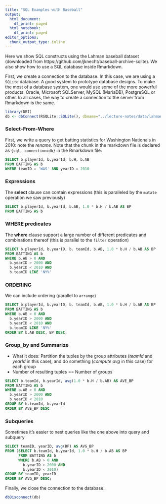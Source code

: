 ```yaml
---
title: "SQL Examples with Baseball"
output:
  html_document:
    df_print: paged
  html_notebook:
    df_print: paged
editor_options:
  chunk_output_type: inline
---
```


Here we show SQL constructs using the Lahman baseball dataset (downloaded from https://github.com/jknecht/baseball-archive-sqlite). We also show how to use a SQL database inside Rmarkdown.

First, we create a connection to the database. In this case, we are using a `SQLite` database. A good system to prototype database designs. To make the most of a database system, one would use some of the more powerful products: Oracle, Microsoft SQLServer, MySQL (MariaDB), PostgreSQL or other. In all cases, the way to create a connection to the server from Rmarkdown is the same.

```r
library(DBI)
db <- dbConnect(RSQLite::SQLite(), dbname="../lecture-notes/data/lahman2016.sqlite")
```

### Select-From-Where

First, we write a query to get batting statistics for Washington Nationals in 2010: note the *rename*. Note that the chunk in the markdown file is declared as <code>{sql, connection=db}</code> in the Rmarkdown file:

```sql
SELECT b.playerId, b.yearId, b.H, b.AB
FROM BATTING AS b
WHERE teamID = 'WAS' AND yearID = 2010
```

### Expressions

The **select** clause can contain expressions (this is paralleled by the `mutate` operation we saw previously)

```sql
SELECT b.playerId, b.yearId, b.AB, 1.0 * b.H / b.AB AS BP
FROM BATTING AS b
```


### WHERE predicates

The **where** clause support a large number of different predicates and combinations thereof (this is parallel to the `filter` operation)

```sql
SELECT b.playerId, b.yearID, b. teamId, b.AB, 1.0 * b.H / b.AB AS BP
FROM BATTING AS b
WHERE b.AB > 0 AND
  b.yearID > 2000 AND
  b.yearID < 2010 AND 
  b.teamID LIKE 'NY%'
```

### ORDERING

We can include ordering (parallel to `arrange`)

```sql
SELECT b.playerId, b.yearID, b. teamId, b.AB, 1.0 * b.H / b.AB AS BP
FROM BATTING AS b
WHERE b.AB > 0 AND
  b.yearID > 2000 AND
  b.yearID < 2010 AND 
  b.teamID LIKE 'NY%'
ORDER BY b.AB DESC, BP DESC;
```

### Group_by and Summarize

- What it does: Partition the tuples by the group attributes (*teamId* and *yearId* in this case), and do something (*compute avg* in this case) for each group
- Number of resulting tuples == Number of groups

```sql
SELECT b.teamId, b.yearId, avg(1.0 * b.H / b.AB) AS AVE_BP
FROM BATTING AS b
WHERE b.AB > 0 AND
  b.yearID > 2000 AND
  b.yearID < 2010
GROUP BY b.teamId, b.yearId
ORDER BY AVE_BP DESC
```

### Subqueries

Sometimes it's easier to nest queries like the one above into query and subquery

```sql
SELECT teamID, yearID, avg(BP) AS AVG_BP
FROM (SELECT b.teamId, b.yearId, 1.0 * b.H / b.AB AS BP
      FROM BATTING AS b
      WHERE b.AB > 0 AND
        b.yearID > 2000 AND
        b.yearID < 2010)
GROUP BY teamID, yearID
ORDER BY AVG_BP DESC;
```


Finally, we close the connection to the database:

```r
dbDisconnect(db)
```